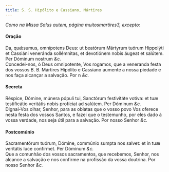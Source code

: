 ```yaml
---
title: S. S. Hipólito e Cassiano, Mártires
---
```



<em>Como na Missa Salus autem, página muitosmartires3, excepto:</em>

<h4 class="text-center">Oração</h4>
<div class="container-fluid">
<div class="row">
<div class="col-6 dropcaps text-justify">
Da, quǽsumus, omnípotens Deus: ut beatórum Mártyrum tuórum Hippolýti et Cassiáni veneránda sollémnitas, et devotiónem nobis áugeat et salútem. Per Dóminum nostrum <em>&c.</em>
</div>
<div class="col-6 dropcaps text-justify">
Concedei-nos, ó Deus omnipotente, Vos rogamos, que a veneranda festa dos vossos B. B. Mártires Hipólito e Cassiano aumente a nossa piedade e nos faça alcançar a salvação. Por n <em>&c.</em>
</div>
</div>
</div>

<h4 class="text-center">Secreta</h4>
<div class="container-fluid">
<div class="row">
<div class="col-6 dropcaps text-justify">
Réspice, Dómine, múnera pópuli tui, Sanctórum festivitáte votíva: et tuæ testificátio veritátis nobis profíciat ad salútem. Per Dóminum <em>&c.</em>
</div>
<div class="col-6 dropcaps text-justify">
Dignai-Vos olhar, Senhor, para as oblatas que o vosso povo Vos oferece nesta festa dos vossos Santos, e fazei que o testemunho, por eles dado à vossa verdade, nos seja útil para a salvação. Por nosso Senhor <em>&c.</em>
</div>
</div>
</div>

<h4 class="text-center">Postcomúnio</h4>
<div class="container-fluid">
<div class="row">
<div class="col-6 dropcaps text-justify">
Sacramentórum tuórum, Dómine, commúnio sumpta nos salvet: et in tuæ veritátis luce confírmet. Per Dóminum <em>&c.</em>
</div>
<div class="col-6 dropcaps text-justify">
Que a comunhão dos vossos sacramentos, que recebemos, Senhor, nos alcance a salvação e nos confirme na profissão da vossa doutrina. Por nosso Senhor <em>&c.</em>
</div>
</div>
</div>

